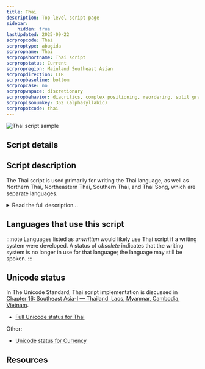 ```yaml
---
title: Thai
description: Top-level script page
sidebar:
    hidden: true
lastUpdated: 2025-09-22
scrpropcode: Thai
scrproptype: abugida
scrpropname: Thai
scrpropshortname: Thai script
scrpropstatus: Current
scrpropregion: Mainland Southeast Asian
scrpropdirection: LTR
scrpropbaseline: bottom
scrpropcase: no
scrpropwspace: discretionary
scrpropbehavior: diacritics, complex positioning, reordering, split graphs
scrpropisonumkey: 352 (alphasyllabic)
scrpropotcode: thai
---
```



![Thai script sample](../images/thai-sample.png "madaboutasia via Flickr, 2005.")

## Script details

<ScriptDetails />

## Script description

The Thai script is used primarily for writing the Thai language, as well as Northern Thai, Northeastern Thai, Southern Thai, and Thai Song, which are separate languages.

<details>
<summary>Read the full description...</summary>It is also used to write a number of minority languages in Thailand, Laos and China, as well as Pali, which is widely used in Buddhist temples and monasteries. Both the Thai language and script are closely related to Laotian. The script is of Indic origin, derived from Old Khmer.

The Thai script is an abugida that reads from left to right. The relationship between letters and sounds is complex; 44 letters are used to represent 21 consonant phonemes. This is largely due to the way in which the language's sound system has changed over time. Some sounds used to be distinctive - that is, they used to differentiate between otherwise identical words - but these distinctions have now become obsolete. However, the sounds continue to be written using different letters. In addition, Thai vocabulary has been borrowed from Sanskrit, Pali, Old Khmer, English and Teochew Chinese, and it is often necessary to know the origin of the word in order to spell it correctly.

Consonants contain an inherent vowel, either [a] or [o], which can be modified by means of vowel diacritics. Words in which a consonant is pronounced without a vowel are written with a symbol called a virama, which mutes the inherent vowel. There are no independent letters to represent syllable-initial vowels; syllables which are pronounced with an initial vowel are written with a glottal stop and the appropriate vowel diacritic is joined to it.

Tone is represented partly by qualities inherent in the consonant symbol, partly by the structure of the syllable and partly by tone marks.

Word breaks are not indicated by spaces, rather, spaces are used to separate clauses or sentences. A Latin comma and full stop are sometimes used, but not by everybody. There also used to be a symbol (now obsolete) for separating paragraphs. Additional non-alphabetic symbols include an abbreviation marker, a symbol to indicate that a word or letter is repeated, a symbol to indicate that a letter is not pronounced, and a letter equivalent in meaning to the English abbreviation 'etc.'. Thai digits from 0-9 are used; these are almost identical to Khmer digits. Latin numerals are also used.

Please note that, although orthographically the Thai script does exhibit reordering behaviour, that reordering is not typically reflected in software implementations. See [Reordering and Data Storage Order](https://scriptsource.org/entry/l5bvp27v3r) for more details of this.
</details>

## Languages that use this script

:::note
Languages listed as _unwritten_ would likely use Thai script if a writing system were developed. A status of _obsolete_ indicates that the writing system is no longer in use for that language; the language may still be spoken.
:::

<WsList script='Thai' wsMax='5' />

## Unicode status

In The Unicode Standard, Thai script implementation is discussed in [Chapter 16: Southeast Asia-I — Thailand, Laos, Myanmar, Cambodia, Vietnam](https://www.unicode.org/versions/latest/core-spec/chapter-16/#G46485).

- [Full Unicode status for Thai](/scrlang/unicode/thai-unicode)


Other:

- [Unicode status for Currency](/scrlang/unicode/x-currency-unicode)


## Resources

<ScriptResources detailSummary='seemore' />

